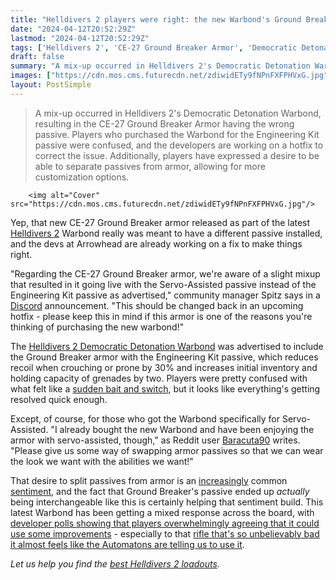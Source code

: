 ```yaml
---
title: "Helldivers 2 players were right: the new Warbond's Ground Breaker armor has the wrong passive bonus, but Arrowhead says it'll be fixed soon"
date: "2024-04-12T20:52:29Z"
lastmod: "2024-04-12T20:52:29Z"
tags: ['Helldivers 2', 'CE-27 Ground Breaker Armor', 'Democratic Detonation Warbond', 'Engineering Kit Passive', 'Servo-Assisted Passive']
draft: false
summary: "A mix-up occurred in Helldivers 2's Democratic Detonation Warbond, resulting in the CE-27 Ground Breaker Armor having the wrong passive. Players who purchased the Warbond for the Engineering Kit passive were confused, and the developers are working on a hotfix to correct the issue. Additionally, players have expressed a desire to be able to separate passives from armor, allowing for more customization options."
images: ["https://cdn.mos.cms.futurecdn.net/zdiwidETy9fNPnFXFPHVxG.jpg"]
layout: PostSimple
---
```

> A mix-up occurred in Helldivers 2's Democratic Detonation Warbond, resulting in the CE-27 Ground Breaker Armor having the wrong passive. Players who purchased the Warbond for the Engineering Kit passive were confused, and the developers are working on a hotfix to correct the issue. Additionally, players have expressed a desire to be able to separate passives from armor, allowing for more customization options.


        <img alt="Cover" src="https://cdn.mos.cms.futurecdn.net/zdiwidETy9fNPnFXFPHVxG.jpg"/>
        
Yep, that new CE-27 Ground Breaker armor released as part of the latest [Helldivers 2](https://www.gamesradar.com/helldivers-2-guide/) Warbond really was meant to have a different passive installed, and the devs at Arrowhead are already working on a fix to make things right.

"Regarding the CE-27 Ground Breaker armor, we're aware of a slight mixup that resulted in it going live with the Servo-Assisted passive instead of the Engineering Kit passive as advertised," community manager Spitz says in a [Discord](https://discord.com/invite/helldivers) announcement. "This should be changed back in an upcoming hotfix - please keep this in mind if this armor is one of the reasons you're thinking of purchasing the new warbond!"

The [Helldivers 2 Democratic Detonation Warbond](https://www.gamesradar.com/helldivers-2-democratic-detonation-warbond/) was advertised to include the Ground Breaker armor with the Engineering Kit passive, which reduces recoil when crouching or prone by 30% and increases initial inventory and holding capacity of grenades by two. Players were pretty confused with what felt like a [sudden bait and switch](https://www.reddit.com/r/Helldivers/comments/1c1cyz0/the_ce27_ground_breaker_was_advertised_as_having/), but it looks like everything's getting resolved quick enough.

Except, of course, for those who got the Warbond specifically for Servo-Assisted. "I already bought the new Warbond and have been enjoying the armor with servo-assisted, though," as Reddit user [Baracuta90](https://www.reddit.com/r/Helldivers/comments/1c2a8a0/regarding_the_ce27_ground_breaker_armor_there_was/kz8jr0n/) writes. "Please give us some way of swapping armor passives so that we can wear the look we want with the abilities we want!"

That desire to split passives from armor is an [increasingly](https://www.reddit.com/r/Helldivers/comments/1c1awld/the_groundbreaker_looks_great_but_is_another/kz2beas/) common [sentiment](https://www.reddit.com/r/Helldivers/comments/1c1awld/the_groundbreaker_looks_great_but_is_another/kz1wlqz/), and the fact that Ground Breaker's passive ended up *actually* being interchangeable like this is certainly helping that sentiment build. This latest Warbond has been getting a mixed response across the board, with [developer polls showing that players overwhelmingly agreeing that it could use some improvements](https://www.gamesradar.com/the-helldivers-2-dev-asked-players-about-its-new-warbond-and-worst-guns-and-after-25000-responses-folks-overwhelmingly-agree-that-they-both-need-a-little-something/) - especially to that [rifle that's so unbelievably bad it almost feels like the Automatons are telling us to use it](https://www.gamesradar.com/helldivers-2s-latest-warbond-has-a-rifle-thats-so-unbelievably-bad-it-almost-feels-like-the-automatons-are-telling-us-to-use-it-just-so-we-lose-ground/). 

*Let us help you find the *[<em>best Helldivers 2 loadouts</em>](https://www.gamesradar.com/helldivers-2-builds-meta-best/)*.*
        